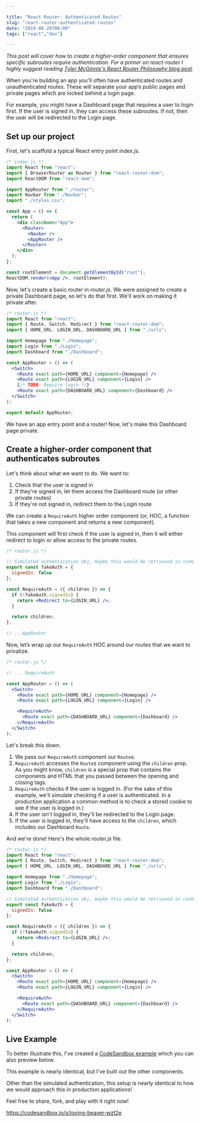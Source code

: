 ```yaml
---

title: "React Router: Authenticated Routes"
slug: "react-router-authenticated-routes"
date: "2019-08-28T00:00"
tags: ["react","dev"]

---
```


*This post will cover how to create a higher-order component that ensures specific subroutes require authentication. For a primer on react-router I highly suggest reading [Tyler McGinnis's React Router Philosophy blog post](https://tylermcginnis.com/react-router-philosophy-introduction/).*

When you're building an app you'll often have authenticated routes and unauthenticated routes. These will separate your app’s public pages and private pages which are locked behind a login page. 

For example, you might have a Dashboard page that requires a user to login first. If the user is signed in, they can access these subroutes. If not, then the user will be redirected to the Login page.

## Set up our project

First, let's scaffold a typical React entry point *index.js*. 

```jsx
/* index.js */
import React from "react";
import { BrowserRouter as Router } from "react-router-dom";
import ReactDOM from "react-dom";

import AppRouter from "./router";
import Navbar from "./Navbar";
import "./styles.css";

const App = () => {
  return (
    <div className="App">
      <Router>
        <Navbar />
        <AppRouter />
      </Router>
    </div>
  );
};

const rootElement = document.getElementById("root");
ReactDOM.render(<App />, rootElement);
```

Now, let's create a basic router in *router.js*. We were assigned to create a private Dashboard page, so let's do that first. We'll work on making it private after.

```jsx
/* router.js */
import React from "react";
import { Route, Switch, Redirect } from "react-router-dom";
import { HOME_URL, LOGIN_URL, DASHBOARD_URL } from "./urls";

import Homepage from "./Homepage";
import Login from "./Login";
import Dashboard from "./Dashboard";

const AppRouter = () => (
  <Switch>
    <Route exact path={HOME_URL} component={Homepage} />
    <Route exact path={LOGIN_URL} component={Login} />
    {/* TODO: Require login */}
    <Route exact path={DASHBOARD_URL} component={Dashboard} />
  </Switch>
);

export default AppRouter;
```

We have an app entry point and a router! Now, let's make this Dashboard page private.

## Create a higher-order component that authenticates subroutes

Let's think about what we want to do. We want to:

1. Check that the user is signed in
2. If they're signed in, let them access the Dashboard route (or other private routes)
3. If they're not signed in, redirect them to the Login route

We can create a `RequireAuth` higher order component (or, HOC, a function that takes a new component and returns a new component).

This component will first check if the user is signed in, then it will either redirect to login or allow access to the private routes.

```jsx
/* router.js */

// Simulated authentication obj, maybe this would be retrieved in cookies
export const fakeAuth = {
  signedIn: false
};

const RequireAuth = ({ children }) => {
  if (!fakeAuth.signedIn) {
    return <Redirect to={LOGIN_URL} />;
  }

  return children;
};

// ...AppRouter
```

Now, let’s wrap up our `RequireAuth` HOC around our routes that we want to privatize.

```jsx
/* router.js */

// ... RequireAuth

const AppRouter = () => (
  <Switch>
    <Route exact path={HOME_URL} component={Homepage} />
    <Route exact path={LOGIN_URL} component={Login} />

    <RequireAuth>
      <Route exact path={DASHBOARD_URL} component={Dashboard} />
    </RequireAuth>
  </Switch>
);
```

Let's break this down.

1. We pass our `RequireAuth` component our `Route`s. 
2. `RequireAuth` accesses the `Route`s component using the `children` prop. As you might know, `children` is a special prop that contains the components and HTML that you passed between the opening and closing tags. 
3. `RequireAuth` checks if the user is logged in. (For the sake of this example, we'll simulate checking if a user is authenticated. In a production application a common method is to check a stored cookie to see if the user is logged in.)
4. If the user isn't logged in, they'll be redirected to the Login page.
5. If the user is logged in, they'll have access to the `children`, which includes our Dashboard `Route`.

And we're done! Here's the whole *router.js* file.

```jsx
/* router.js */
import React from "react";
import { Route, Switch, Redirect } from "react-router-dom";
import { HOME_URL, LOGIN_URL, DASHBOARD_URL } from "./urls";

import Homepage from "./Homepage";
import Login from "./Login";
import Dashboard from "./Dashboard";

// Simulated authentication obj, maybe this would be retrieved in cookies
export const fakeAuth = {
  signedIn: false
};

const RequireAuth = ({ children }) => {
  if (!fakeAuth.signedIn) {
    return <Redirect to={LOGIN_URL} />;
  }

  return children;
};

const AppRouter = () => (
  <Switch>
    <Route exact path={HOME_URL} component={Homepage} />
    <Route exact path={LOGIN_URL} component={Login} />

    <RequireAuth>
      <Route exact path={DASHBOARD_URL} component={Dashboard} />
    </RequireAuth>
  </Switch>
);
```

## Live Example

To better illustrate this, I've created a [CodeSandbox example](https://codesandbox.io/s/loving-beaver-wzt2e?autoresize=1&fontsize=14&hidenavigation=1) which you can also preview below.

This example is nearly identical, but I've built out the other components.

Other than the simulated authentication, this setup is nearly identical to how we would approach this in production applications! 

Feel free to share, fork, and play with it right now!

https://codesandbox.io/s/loving-beaver-wzt2e